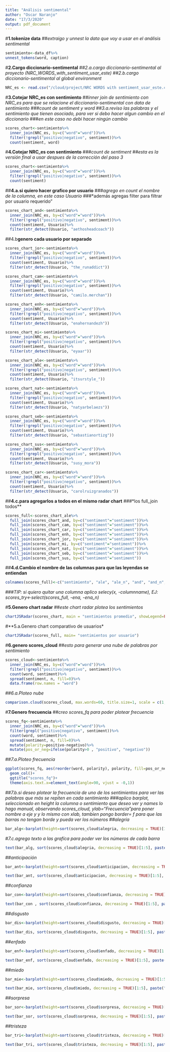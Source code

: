 ```yaml
---
title: "Análisis sentimental"
author: "Oscar Naranjo"
date: "17/3/2020"
output: pdf_document
---
```


#**1.tokenize data**
##*extraigo y unnest la data que voy a usar en el análisis sentimental*
```r
sentimiento<-data_df%>%
unnest_tokens(word, caption)
```

#**2.Cargo diccionario-sentimental**
##*2.a.cargo diccionario-sentimental al proyecto (NRC_WORDS_with_sentiment_usar_este)*
##*2.b.cargo diccionario-sentimental al global environment*
```r
NRC_es <- read.csv("/cloud/project/NRC WORDS with sentiment_usar_este.csv", row.names=NULL, sep=";", stringsAsFactors=FALSE)
```

#**3.Cotejar NRC_es con sentimiento**
##*inner join de sentimiento con NRC_es para que se relacione el diccionario-sentimental con data de sentimiento*
###*count de sentiment y word*
##*3.a.reviso las palabras y el sentimiento que tienen asociado, para ver si debo hacer algun cambio en el diccionario*
###*en este caso no debi hacer ningún cambio*
```r
scores_chart<-sentimiento%>%
  inner_join(NRC_es, by=c("word"="word"))%>%
  filter(!grepl("positivo|negativo", sentiment))%>%
  count(sentiment, word)
```

#**4.Cotejar NRC_es con sentimiento**
###*count de sentiment*
##*esta es la versión final a usar despues de la corrección del paso 3*
```r
scores_chart<-sentimiento%>%
  inner_join(NRC_es, by=c("word"="word"))%>%
  filter(!grepl("positivo|negativo", sentiment))%>%
  count(sentiment)
```
##**4.a.si quiero hacer grafico por usuario**
###*agrego en count el nombre de la columna, en este caso Usuario* 
###*además agregas filter para filtrar por usuario requerido"
```r
scores_chart_and<-sentimiento%>%
  inner_join(NRC_es, by=c("word"="word"))%>%
  filter(!grepl("positivo|negativo", sentiment))%>%
  count(sentiment, Usuario)%>%
  filter(str_detect(Usuario, "aethosheadcoach"))
```

##4.b**genero cada usuario por separado **
```r
scores_chart_jor<-sentimiento%>%
  inner_join(NRC_es, by=c("word"="word"))%>%
  filter(!grepl("positivo|negativo", sentiment))%>%
  count(sentiment, Usuario)%>%
  filter(str_detect(Usuario, "the_runaddict"))

scores_chart_cam<-sentimiento%>%
  inner_join(NRC_es, by=c("word"="word"))%>%
  filter(!grepl("positivo|negativo", sentiment))%>%
  count(sentiment, Usuario)%>%
  filter(str_detect(Usuario, "camilo.merchan"))

scores_chart_enh<-sentimiento%>%
  inner_join(NRC_es, by=c("word"="word"))%>%
  filter(!grepl("positivo|negativo", sentiment))%>%
  count(sentiment, Usuario)%>%
  filter(str_detect(Usuario, "enahernandezh"))

scores_chart_mi<-sentimiento%>%
  inner_join(NRC_es, by=c("word"="word"))%>%
  filter(!grepl("positivo|negativo", sentiment))%>%
  count(sentiment, Usuario)%>%
  filter(str_detect(Usuario, "eyaar"))

scores_chart_ale<-sentimiento%>%
  inner_join(NRC_es, by=c("word"="word"))%>%
  filter(!grepl("positivo|negativo", sentiment))%>%
  count(sentiment, Usuario)%>%
  filter(str_detect(Usuario, "itsurstyle_"))

scores_chart_nat<-sentimiento%>%
  inner_join(NRC_es, by=c("word"="word"))%>%
  filter(!grepl("positivo|negativo", sentiment))%>%
  count(sentiment, Usuario)%>%
  filter(str_detect(Usuario, "natyarbelaezs"))

scores_chart_seb<-sentimiento%>%
  inner_join(NRC_es, by=c("word"="word"))%>%
  filter(!grepl("positivo|negativo", sentiment))%>%
  count(sentiment, Usuario)%>%
  filter(str_detect(Usuario, "sebastianortizg"))

scores_chart_sus<-sentimiento%>%
  inner_join(NRC_es, by=c("word"="word"))%>%
  filter(!grepl("positivo|negativo", sentiment))%>%
  count(sentiment, Usuario)%>%
  filter(str_detect(Usuario, "susy_mora"))

scores_chart_car<-sentimiento%>%
  inner_join(NRC_es, by=c("word"="word"))%>%
  filter(!grepl("positivo|negativo", sentiment))%>%
  count(sentiment, Usuario)%>%
  filter(str_detect(Usuario, "carolruizgranados"))
```

##**4.c.para agregarlos a todos en el mismo radar chart**
###*los full_join todos**
```r
scores_full<-scores_chart_ale%>%
  full_join(scores_chart_and, by=c("sentiment"="sentiment"))%>%
  full_join(scores_chart_cam, by=c("sentiment"="sentiment"))%>%
  full_join(scores_chart_car, by=c("sentiment"="sentiment"))%>%
  full_join(scores_chart_enh, by=c("sentiment"="sentiment"))%>%
  full_join(scores_chart_jor, by=c("sentiment"="sentiment"))%>%
  full_join(scores_chart_mi, by=c("sentiment"="sentiment"))%>%
  full_join(scores_chart_nat, by=c("sentiment"="sentiment"))%>%
  full_join(scores_chart_seb, by=c("sentiment"="sentiment"))%>%
  full_join(scores_chart_sus, by=c("sentiment"="sentiment"))
```

##**4.d.Cambio el nombre de las columnas para que las leyendas se entiendan**
```r
colnames(scores_full)<-c("sentimiento", "ale", "ale_n", "and", "and_n", "cam", "cam_n", "car", "car_n","enh", "enh_n", "jor", "jor_n", "mi", "mi_n", "nat", "nat_n", "seb", "seb_n", "sus", "sus_n")
```

###*TIP: si quiero quitar una columna aplico selecy(x, -columnname), EJ: scores_try<-select(scores_full, -ena, -ena_n)*

#**5.Genero chart radar**
##*este chart radar plotea los sentimientos*
```r
chartJSRadar(scores_chart, main = "sentimientos promedio", showLegend=FALSE)
```

#**5.a.Genero chart comparativo de usuarios*
```r
chartJSRadar(scores_full, main= "sentimientos por usuario")
```

#**6.genero scores_cloud**
##*esto para generar una nube de palabras por sentimiento*
```r
scores_cloud<-sentimiento%>%
  inner_join(NRC_es, by=c("word"="word"))%>%
  filter(!grepl("positivo|negativo", sentiment))%>%
  count(word, sentiment)%>%
  spread(sentiment, n, fill=0)%>%
  data.frame(row.names = "word")
```

##*6.a.Ploteo nube*
```r
comparison.cloud(scores_cloud, max.words=60, title.size=1, scale = c(1,1), random.order = FALSE)
```

#**7.Genero frecuencia**
##*creo scores_fq para poder plotear frecuencia*
```r
scores_fq<-sentimiento%>%
  inner_join(NRC_es, by=c("word"="word"))%>%
  filter(grepl("positivo|negativo", sentiment))%>%
  count(word, sentiment)%>%
  spread(sentiment, n, fill=0)%>%
  mutate(polarity=positivo-negativo)%>%
  mutate(pos_or_neg=ifelse(polarity>0 , "positivo", "negativo"))
```

##*7.a.Ploteo frecuencia*
```r
ggplot(scores_fq, aes(reorder(word, polarity), polarity, fill=pos_or_neg))+
  geom_col()+
  ggtitle("scores_fq")+
  theme(axis.text.x=element_text(angle=90, vjust = -0,1))
```

##*7.b.si deseo plotear la frecuencia de uno de los sentimientos para ver las palabras que más se repiten en cada sentimiento*
###*aplico barplot, seleccionado en height la columna o sentimiento que deseo ver y names lo hago manual, observando scores_cloud, ylab="Frecuencia"para poner nombre a eje y y lo mismo con xlab, tambien pongo border= f para que las barras no tengan borde y pueda ver los números*
##*alegría*
```r
bar_alg<-barplot(height=sort(scores_cloud$alegria, decreasing = TRUE)[1:5], names=c("mejor","felicidad", "bueno", "alegría", "pasión")[1:5], las=2, ylim=c(0, 400), main = "5 Palabras más repetidas - Alegría", col="yellow", border=F)
```

#*7.c.agrego texto a las grafíca para poder ver los números de cada barra*
```r
text(bar_alg, sort(scores_cloud$alegria, decreasing = TRUE)[1:5], paste("n: ", sort(scores_cloud$alegria, decreasing = TRUE)[1:5], sep=""), cex=1)
```

##*anticipación*
```r
bar_ant<-barplot(height=sort(scores_cloud$anticipacion, decreasing = TRUE)[1:5], names=c("bueno","pasión", "llegar", "disfrutar", "felicidad")[1:5], las=2, ylim=c(0, 400), main = "5 Palabras más repetidas - Anticipación", col="green", border=F)
```

```r
text(bar_ant, sort(scores_cloud$anticipacion, decreasing = TRUE)[1:5], paste("n: ", sort(scores_cloud$anticipacion, decreasing = TRUE)[1:5], sep=""), cex=1)
```

##*confianza*
```r
bar_con<-barplot(height=sort(scores_cloud$confianza, decreasing = TRUE)[1:5], names=c("bueno","pasión", "disfrutar", "importante", "seguro")[1:5], las=2, ylim=c(0, 400), main = "5 Palabras más repetidas - Confianza", col="purple", border=F)
```

```r
text(bar_con , sort(scores_cloud$confianza, decreasing = TRUE)[1:5], paste("n: ", sort(scores_cloud$confianza, decreasing = TRUE)[1:5], sep=""), cex=1)
```

##*disgusto*
```r
bar_dis<-barplot(height=sort(scores_cloud$disgusto, decreasing = TRUE)[1:5], names=c("falta","perder", "cuerpo", "mal", "fuerte")[1:5], las=2, ylim=c(0, 120), main = "5 Palabras más repetidas - Disgusto", col="pink", border=F)
```

```r
text(bar_dis, sort(scores_cloud$disgusto, decreasing = TRUE)[1:5], paste("n: ", sort(scores_cloud$disgusto, decreasing = TRUE)[1:5], sep=""), cex=1)
```

##*enfado*
```r
bar_enf<-barplot(height=sort(scores_cloud$enfado, decreasing = TRUE)[1:5], names=c("perder","lucha", "falta", "reto", "mal")[1:5], las=2, ylim=c(0, 200), main = "5 Palabras más repetidas - Enfado", col="orange", border=F)
```

```r
text(bar_enf, sort(scores_cloud$enfado, decreasing = TRUE)[1:5], paste("n: ", sort(scores_cloud$enfado, decreasing = TRUE)[1:5], sep=""), cex=1)
```

##*miedo*
```r
bar_mie<-barplot(height=sort(scores_cloud$miedo, decreasing = TRUE)[1:5], names=c("falta","reto", "cuerpo", "dolor", "miedo")[1:5], las=2, ylim=c(0, 120), main = "5 Palabras más repetidas - Miedo", col="lightblue", border=F)
```

```r
text(bar_mie, sort(scores_cloud$miedo, decreasing = TRUE)[1:5], paste("n: ", sort(scores_cloud$miedo, decreasing = TRUE)[1:5], sep=""), cex=1)
```

##*sorpresa*
```r
bar_sor<-barplot(height=sort(scores_cloud$sorpresa, decreasing = TRUE)[1:5], names=c("bueno","descanso", "alegría", "perder", "espectacular")[1:5], las=2, ylim=c(0, 350), main = "5 Palabras más repetidas - Sorpresa", col="grey", border=F)
```

```r
text(bar_sor, sort(scores_cloud$sorpresa, decreasing = TRUE)[1:5], paste("n: ", sort(scores_cloud$sorpresa, decreasing = TRUE)[1:5], sep=""), cex=1)
```

##*tristeza*
```r
bar_tri<-barplot(height=sort(scores_cloud$tristeza, decreasing = TRUE)[1:5], names=c("dolor","mal", "perder", "cuerpo", "mayor")[1:5], las=2, ylim=c(0, 250), main = "5 Palabras más repetidas - Tristeza", col="lightgreen", border=F)
```

```r
text(bar_tri, sort(scores_cloud$tristeza, decreasing = TRUE)[1:5], paste("n: ", sort(scores_cloud$tristeza, decreasing = TRUE)[1:5], sep=""), cex=1)
```
